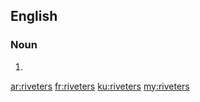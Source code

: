 ==English==

===Noun===
{{head|en}}

# {{plural of|riveter}}

[[ar:riveters]]
[[fr:riveters]]
[[ku:riveters]]
[[my:riveters]]